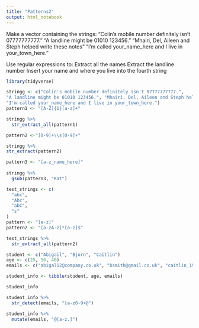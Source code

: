 ```yaml
---
title: "Patterns2"
output: html_notebook
---
```


Make a vector containing the strings:
"Colin's mobile number definitely isn't 07777777777."
"A landline might be 01010 123456."
"Mhairi, Del, Aileen and Steph helped write these notes"
"I'm called your_name_here and I live in your_town_here."

Use regular expressions to:
Extract all the names
Extract the landline number
Insert your name and where you live into the fourth string
```r
library(tidyverse)
```
```r
stringg <- c("Colin's mobile number definitely isn't 07777777777.",
"A landline might be 01010 123456.", "Mhairi, Del, Aileen and Steph helped write these notes",
"I'm called your_name_here and I live in your_town_here.")
pattern1 <- "[A-Z]{1}[a-z]+"

stringg %>%
  str_extract_all(pattern1)
```

```r
pattern2 <-"[0-9]+\\s[0-9]+"

stringg %>%
str_extract(pattern2)
```

```r
pattern3 <- "[a-z_name_here]"
  
stringg %>%
  gsub(pattern3, "Kat")
```

```r
test_strings <- c(
  "abc", 
  "Abc",
  "abC",
  "s"
)
pattern <- "[a-z]"
pattern2 <- "[a-zA-z]*[a-z]$"

test_strings %>%
  str_extract_all(pattern2)
```

```r
student <- c("Abigail", "Bjorn", "Caitlin")
age <- c(25, 56, 40)
emails <- c("abigal12@company.co.uk", "bsmith@gmail.co.uk", "caitlin_1980")

student_info <- tibble(student, age, emails)

student_info 
```
```r
student_info %>%
  str_detect(emails, "[a-z0-9+@")
```
```r
student_info %>%
  mutate(emails, "@[a-z.]")
```

